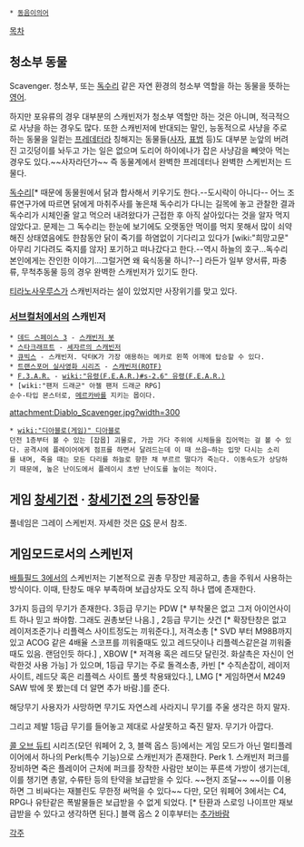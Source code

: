  * [[동음이의어]]

[[목차]]
== 청소부 동물 ==
Scavenger. 청소부, 또는 [[독수리]] 같은 자연 환경의 청소부 역할을 하는 동물을 뜻하는 [[영어]]. 

하지만 포유류의 경우 대부분의 스캐빈저가 청소부 역할만 하는 것은 아니며, 적극적으로 사냥을 하는 경우도 많다. 또한 스캐빈저에 반대되는 말인, 능동적으로 사냥을 주로 하는 동물을 일컫는 [[프레데터]]라 칭해지는 동물들([[사자]], [[표범]] 등)도 대부분 눈앞의 버려진 고깃덩이를 놔두고 가는 일은 없으며 도리어 하이에나가 잡은 사냥감을 빼앗아 먹는 경우도 있다.~~사자라던가~~ 즉 동물계에서 완벽한 프레데터나 완벽한 스케빈저는 드물다.

[[독수리]][* 때문에 동물원에서 닭과 합사해서 키우기도 한다.--도시락이 아니다-- 어느 조류연구가에 따르면 닭에게 마취주사를 놓은채 독수리가 다니는 길목에 놓고 관찰한 결과 독수리가 시체인줄 알고 먹으러 내려왔다가 근접한 후 아직 살아있다는 것을 알자 먹지 않았다고. 문제는 그 독수리는 한눈에 보기에도 오랫동안 먹이를 먹지 못해서 많이 쇠약해진 상태였음에도 한참동안 닭이 죽기를 하염없이 기다리고 있다가 [wiki:"희망고문" 아무리 기다려도 죽지를 않자] 포기하고 떠나갔다고 한다.--역시 하늘의 호구...독수리 본인에게는 잔인한 이야기...그럴거면 왜 육식동물 하니?--] 라든가 일부 양서류, 파충류, 무척추동물 등의 경우 완벽한 스캐빈저가 있기도 한다. 

[[티라노사우루스]]가 스캐빈저라는 설이 있었지만 사장위기를 맞고 있다.

=== [[서브컬처]]에서의 스캐빈저 ===
 * [[데드 스페이스 3]] - [[스캐빈저 봇]]
 * [[스타크래프트]] - [[셰자르의 스캐빈저]]
 * [[큐빅스]] - 스캐빈저. 닥터K가 가장 애용하는 메카로 왼쪽 어깨에 탑승할 수 있다.
 * [[트랜스포머 실사영화 시리즈]] - [[스캐빈저(ROTF)]]
 * [[F.3.A.R.]] - [[wiki:"유령(F.E.A.R.)#s-2.6" 유령(F.E.A.R.)]]
 * [wiki:"팬저 드래군" 아젤 팬저 드래군 RPG]
 순수-타입 몬스터로, [[메르카바]]를 지키는 몹이다.

attachment:Diablo_Scavenger.jpg?width=300
 * [[wiki:"디아블로(게임)" 디아블로]] 
 던전 1층부터 볼 수 있는 [잡몹] 괴물로, 가끔 가다 주위에 시체들을 집어먹는 걸 볼 수 있다. 공격시에 플레이어에게 점프를 하면서 달려드는데 이 때 쓰읍~하는 입맛 다시는 소리를 내며, 죽을 때는 모든 다리를 하늘로 향한 채 부르르 떨다가 죽는다. 이동속도가 상당하기 때문에, 높은 난이도에서 플레이시 초반 난이도를 높이는 적이다.

== 게임 [[창세기전]] · [[창세기전 2]]의 등장인물 ==
풀네임은 그레이 스케빈저. 자세한 것은 [[GS]] 문서 참조.

== 게임모드로서의 스케빈저 ==
[[배틀필드 3]]에서의 스케빈저는 기본적으로 권총 무장만 제공하고, 총을 주워서 사용하는 방식이다. 이때, 탄창도 매우 부족하며 보급상자도 오직 하나 맵에 존재한다.

3가지 등급의 무기가 존재한다.
3등급 무기는 PDW [* 부착물은 없고 그저 아이언사이트 하나 믿고 쏴야함. 그래도 권총보단 나음.]
, 2등급 무기는 샷건 [* 확장탄창은 없고 레이저조준기나 리플렉스 사이트정도는 끼워준다.], 저격소총 [* SVD 부터 M98B까지 있고 ACOG 같은 4배율 스코프를 끼워줄때도 있고 레드닷이나 리플렉스같은걸 끼워줄때도 있음. 랜덤인듯 하다.] , XBOW [* 저격용 혹은 레드닷 달린것. 화살촉은 자신이 언락한것 사용 가능] 가 있으며, 1등급 무기는 주로 돌격소총, 카빈 [* 수직손잡이, 레이저사이트, 레드닷 혹은 리플렉스 사이트 풀셋 착용돼있다.], LMG [* 게임하면서 M249 SAW 밖에 못 봤는데 더 알면 추가 바람.]를 준다.

해당무기 사용자가 사망하면 무기도 자연스레 사라지니 무기를 주울 생각은 하지 말자.

그리고 제발 1등급 무기를 들어놓고 제대로 사살못하고 죽진 말자. 무기가 아깝다.



[[콜 오브 듀티]] 시리즈(모던 워페어 2, 3, 블랙 옵스 등)에서는 게임 모드가 아닌 멀티플레이어에서 하나의 Perk(특수 기능)으로 스캐빈저가 존재한다. Perk 1. 스캐빈저 퍼크를 장비하면 죽은 플레이어 근처에 퍼크를 장착한 사람만 보이는 푸른색 가방이 생기는데, 이를 챙기면 총알, 수류탄 등의 탄약을 보급받을 수 있다. ~~현지 조달~~ ~~이를 이용하면 그 비싸다는 재블린도 무한정 써먹을 수 있다~~ 다만, 모던 워페어 3에서는 C4, RPG나 유탄같은 폭발물들은 보급받을 수 없게 되었다. [* 탄환과 스로잉 나이프만 재보급받을 수 있다고 생각하면 된다.] 블랙 옵스 2 이후부터는 [[추가바람]]

[[각주]]
